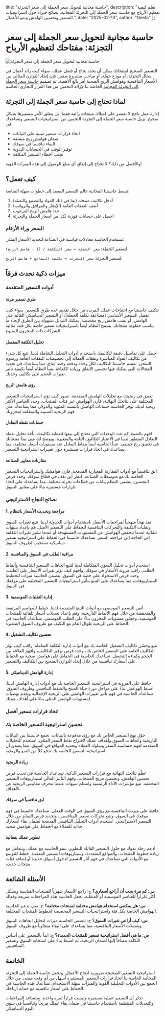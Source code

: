   title: "حاسبة مجانية لتحويل سعر الجملة إلى سعر التجزئة",
  description: "تعلم كيفية تعظيم الأرباح مع حاسبة سعر الجملة إلى التجزئة المجانية. نصائح خبراء حول استراتيجيات التسعير وتحسين الهامش ونمو الأعمال.",
  date: "2025-02-13",
  author: "Geeta"
};

# حاسبة مجانية لتحويل سعر الجملة إلى سعر التجزئة: مفتاحك لتعظيم الأرباح

![حاسبة مجانية لتحويل سعر الجملة إلى سعر التجزئة](/images/blog/free-wholesale-to-retail-price-calculator.jpeg)

التسعير الصحيح لمنتجاتك يمكن أن يحدد نجاح أو فشل عملك. سواء كنت رائد أعمال في مجال التجزئة، أو موزع جملة، أو صاحب مشروع صغير، فإن إيجاد التوازن المثالي بين الأسعار التنافسية وهوامش الربح الصحية أمر بالغ الأهمية. تم تصميم [حاسبة سعر الجملة إلى التجزئة المجانية](https://www.revns.com/tools/retail-price-calculator) الخاصة بنا لإزالة التخمين من هذا القرار التجاري الحاسم.

## لماذا تحتاج إلى حاسبة سعر الجملة إلى التجزئة

إدارة عمل ناجح لا تقتصر على امتلاك منتجات رائعة فقط؛ بل يتعلق الأمر بتسعيرها بشكل صحيح. تزيل حاسبة سعر الجملة إلى التجزئة التخمين من استراتيجيات التسعير وتساعدك في:

- اتخاذ قرارات تسعير مبنية على البيانات
- ضمان هوامش ربح متسقة
- البقاء تنافسياً في سوقك
- توفير الوقت في الحسابات اليدوية
- تجنب أخطاء التسعير المكلفة

والأفضل من ذلك؟ لا تحتاج إلى إنفاق أي مبلغ للوصول إلى هذه الميزات القوية!

## كيف تعمل؟

تبسط حاسبتنا المجانية عالم التسعير المعقد إلى خطوات سهلة المتابعة:

1. أدخل تكاليف منتجك (بما في ذلك المواد والتصنيع والتعبئة)
2. أضف النفقات العامة (الإيجار والمرافق والرواتب)
3. حدد هامش الربح المرغوب
4. احصل على حسابات فورية لكل من أسعار الجملة والتجزئة

### السحر وراء الأرقام

تستخدم الحاسبة معادلات قياسية في الصناعة لتحديد الأسعار المثلى:

لتسعير الجملة:
`سعر الجملة = سعر التكلفة / (1 - هامش الربح)`

لتسعير التجزئة:
`سعر التجزئة = تكلفة البضائع + هامش الربح`

## ميزات ذكية تحدث فرقاً

### أدوات التسعير المتقدمة

#### طرق تسعير مرنة
تتكيف حاسبتنا مع احتياجات عملك الفريدة من خلال تقديم عدة طرق للتسعير. سواء كنت تفضل التسعير الأساسي (مضاعفة تكلفة الجملة)، أو التسعير الديناميكي القائم على الهامش، أو نسب هامش ربح مخصصة، يمكنك التبديل بسهولة بين الطرق لإيجاد ما يناسب خطوط منتجاتك. يسمح النظام أيضاً باستراتيجيات تسعير خاصة بكل فئة، مثالية للشركات ذات المخزون المتنوع.

#### تحليل التكلفة المفصل
احصل على تفاصيل دقيقة لتكاليفك باستخدام أدوات التحليل الشاملة لدينا. تتبع كل شيء من تكاليف المواد المباشرة ونفقات العمالة إلى تخصيصات النفقات العامة ورسوم الشحن. تقسم حاسبتنا التكاليف لكل وحدة ودفعة وخط إنتاج، مما يساعدك في تحديد المجالات التي يمكنك فيها تحسين الإنفاق وزيادة الكفاءة. يتنبأ النظام أيضاً بكيفية تأثير تغيرات الحجم على تكاليف وحدتك.

#### رؤى هامش الربح
تعمق في ربحيتك مع تحليلات الهامش المتقدمة. تصور كيف تؤثر استراتيجيات التسعير المختلفة على نتائجك النهائية، قارن الهوامش عبر فئات المنتجات، وحدد العناصر الأكثر ربحية لديك. توفر الحاسبة حسابات الهامش بالنسبة المئوية والدولار، مما يساعدك على فهم الربحية النسبية والمطلقة لمخزونك.

#### حسابات نقطة التعادل
افهم بالضبط كم عدد الوحدات التي تحتاج إلى بيعها لتغطية تكاليفك. يأخذ تحليل نقطة التعادل المتطور لدينا في الاعتبار التكاليف الثابتة والمتغيرة، ويوضح لك متى تبدأ منتجاتك في تحقيق ربح حقيقي. تتنبأ الحاسبة أيضاً بنقاط التعادل عند مستويات أسعار مختلفة، مما يساعدك في اتخاذ قرارات مستنيرة حول تغييرات استراتيجية التسعير.

#### مقارنات معايير الصناعة
ابق تنافسياً مع أدوات المقارنة المعيارية المدمجة. قارن هوامشك واستراتيجيات التسعير الخاصة بك مع متوسطات الصناعة، انظر أين تقف في قطاع سوقك، وحدد فرص التحسين. يتضمن النظام بيانات من قطاعات تجزئة مختلفة، مما يساعدك على اتخاذ قرارات مستنيرة بناءً على معايير السوق.

### نصائح النجاح الاستراتيجي

#### 1. مراجعة وتحديث الأسعار بانتظام
نفذ نهجاً منهجياً لمراجعات الأسعار باستخدام أدوات الجدولة لدينا. تتبع تغيرات السوق وتقلبات التكلفة والتحركات التنافسية للحفاظ على التسعير الأمثل. قم بإعداد تنبيهات تلقائية عندما تنخفض الهوامش عن المستويات المستهدفة أو عندما تشير تغيرات التكلفة إلى الحاجة إلى مراجعة السعر. تساعدك حاسبتنا في الحفاظ على استراتيجية تسعير ديناميكية تستجيب لظروف السوق.

#### 2. مراقبة الطلب في السوق والمنافسة
استخدم أدوات تحليل السوق المتكاملة لدينا لتتبع اتجاهات التسعير التنافسية وأنماط الطلب. راقب مرونة الأسعار في سوقك، وافهم كيف تؤثر تغيرات الأسعار على الطلب، وحدد فرص الاستحواذ على حصة في السوق. تتضمن الحاسبة ميزات لتخطيط السيناريوهات، مما يساعدك على التنبؤ بتأثير استراتيجيات التسعير المختلفة على موقعك في السوق.

#### 3. إدارة التقلبات الموسمية
أتقن التسعير الموسمي مع أدوات التنبؤ المتقدمة لدينا. خطط للمواسم المرتفعة والمنخفضة من خلال فهم الأنماط التاريخية، وقم بإعداد تعديلات أسعار تلقائية للمنتجات الموسمية، وحسّن مستويات المخزون بناءً على الطلب الموسمي. تساعدك الحاسبة في الحفاظ على الربحية طوال العام مع التكيف مع ظروف السوق المتغيرة.

#### 4. تحسين تكاليف التشغيل
تتبع وحسّن تكاليف التشغيل الخاصة بك مع أدوات إدارة التكلفة الشاملة. راقب كيف تؤثر التكاليف العامة على التسعير الخاص بك، وحدد فرص توفير التكاليف، وافهم العلاقة بين الحجم وكفاءة التشغيل. تساعدك الحاسبة في الحفاظ على هوامش صحية مع الحفاظ على أسعارك تنافسية من خلال إيجاد التوازن الصحيح بين التكاليف والتسعير.

#### 5. إدارة الهامش الديناميكي
حافظ على المرونة في استراتيجية التسعير الخاصة بك مع أدوات إدارة الهامش لدينا. اضبط الهوامش بناءً على مراحل دورة حياة المنتج والضغط التنافسي وظروف السوق. تساعدك الحاسبة في فهم تأثير تغييرات الهامش على الربحية الإجمالية وتقدم توصيات لمستويات الهامش المثلى بناءً على أهداف عملك.

### اتخاذ قرارات تسعير أفضل

### تحسين استراتيجية التسعير الخاصة بك
حوّل نهج التسعير الخاص بك مع رؤى مدفوعة بالبيانات. تجمع حاسبتنا بين البيانات التاريخية واتجاهات السوق وأهداف عملك لاقتراح نقاط السعر المثلى. استخدم التحليلات المتقدمة لفهم حساسية السعر وسلوك العملاء وتحديد المواقع في السوق، مما يضمن أن استراتيجية التسعير الخاصة بك تدفع كلاً من النمو والربحية.

#### زيادة الربحية
عظّم نتائجك النهائية مع قرارات التسعير الذكية. تساعدك الحاسبة في تحديد فرص تحسين الهامش، وتحسين مزيج المنتجات، وفهم التأثير المالي لسيناريوهات التسعير المختلفة. تتبع مؤشرات الأداء الرئيسية واستلم تنبيهات عندما تنحرف مقاييس الربحية عن الأهداف.

#### ابق تنافسياً في سوقك
حافظ على ميزتك التنافسية مع رؤى السوق في الوقت الفعلي. تساعدك حاسبتنا في فهم موقعك في السوق، وتتبع تحركات تسعير المنافسين، وتحديد فرص التمايز من خلال التسعير الاستراتيجي. استخدم أدوات التحليل التنافسي المدمجة لضمان بقاء أسعارك جذابة للعملاء مع الحفاظ على هوامش صحية.

#### تطوير عملك بفعالية
ادعم رحلة نموك مع حلول التسعير القابلة للتطوير. تنمو الحاسبة مع عملك، وتتعامل مع زيادة خطوط المنتجات، والمواقع المتعددة، وسيناريوهات التسعير المعقدة. خطط للتوسع مع الأدوات التي تساعدك في فهم آثار التسعير لدخول أسواق جديدة أو إضافة فئات منتجات جديدة.

## الأسئلة الشائعة

**س: كم مرة يجب أن أراجع أسعاري؟**
ج: راجع الأسعار شهرياً للمنتجات القياسية وبشكل أكثر تكراراً للعناصر الموسمية أو المتقلبة. تجعل الحاسبة هذه المراجعات سريعة وفعالة.

**س: هل يمكنني استخدام هوامش مختلفة لمنتجات مختلفة؟**
ج: نعم، تدعم الحاسبة الهوامش الخاصة بكل فئة واستراتيجيات التسعير المخصصة لخطوط المنتجات المختلفة.

**س: كيف أراعي تغيرات السوق؟**
ج: تتضمن الحاسبة ميزات لتحليل اتجاهات السوق وتعديلات الأسعار التنافسية، مما يساعدك على البقاء متجاوباً مع ظروف السوق.

**س: ما هي أفضل استراتيجية تسعير للمنتجات الجديدة؟**
ج: ابدأ بالتسعير على أساس التكلفة مضافاً إليها لضمان الربحية، ثم اضبط بناءً على استجابة السوق وتسعير المنافسين.

## الخاتمة
استراتيجية التسعير الصحيحة ضرورية لنجاح الأعمال، وتجعل حاسبة الجملة إلى التجزئة المجانية الخاصة بنا اتخاذ قرارات التسعير المستنيرة أسهل من أي وقت مضى. من خلال الجمع بين الأدوات التحليلية القوية والميزات سهلة الاستخدام، تساعدك هذه الحاسبة في الحفاظ على أسعار تنافسية مع حماية أرباحك.

تذكر أن التسعير عملية مستمرة وليست قراراً لمرة واحدة. ستساعد المراجعات والتعديلات المنتظمة باستخدام حاسبتنا في ضمان بقاء عملك مربحاً وتنافسياً في سوق اليوم الديناميكي.